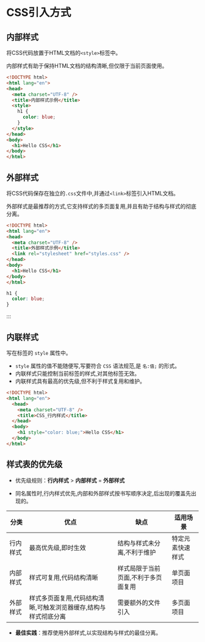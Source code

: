 #  CSS引入方式

## 内部样式

将CSS代码放置于HTML文档的`<style>`标签中。

内部样式有助于保持HTML文档的结构清晰,但仅限于当前页面使用。

```html {6-10}
<!DOCTYPE html>
<html lang="en">
<head>
  <meta charset="UTF-8" />
  <title>内部样式示例</title>
  <style>
    h1 {
      color: blue;
    }
  </style>
</head>
<body>
  <h1>Hello CSS</h1>
</body>
</html>
```



## 外部样式

将CSS代码保存在独立的`.css`文件中,并通过`<link>`标签引入HTML文档。

外部样式是最推荐的方式,它支持样式的多页面复用,并且有助于结构与样式的彻底分离。



```html {6} [index.html]
<!DOCTYPE html>
<html lang="en">
<head>
  <meta charset="UTF-8" />
  <title>外部样式示例</title>
  <link rel="stylesheet" href="styles.css" />
</head>
<body>
  <h1>Hello CSS</h1>
</body>
</html>
```

```css [styles.css]
h1 {
  color: blue;
}
```

:::



## 内联样式

写在标签的 `style` 属性中。

- `style` 属性的值不能随便写,写要符合 `CSS` 语法规范,是 `名:值;` 的形式。
- 内联样式只能控制当前标签的样式,对其他标签无效。
- 内联样式具有最高的优先级,但不利于样式复用和维护。

```html {8}
<!DOCTYPE html>
<html lang="en">
  <head>
    <meta charset="UTF-8" />
    <title>CSS_行内样式</title>
  </head>
  <body>
    <h1 style="color: blue;">Hello CSS</h1>
  </body>
</html>
```



## 样式表的优先级

- 优先级规则：**行内样式** > **内部样式** = **外部样式**

- 同名属性时,行内样式优先,内部和外部样式按书写顺序决定,后出现的覆盖先出现的。

| 分类     | 优点                                                         | 缺点                                 | 适用场景         |
| -------- | ------------------------------------------------------------ | ------------------------------------ | ---------------- |
| 行内样式 | 最高优先级,即时生效                                         | 结构与样式未分离,不利于维护         | 特定元素快速样式 |
| 内部样式 | 样式可复用,代码结构清晰                                     | 样式局限于当前页面,不利于多页面复用 | 单页面项目       |
| 外部样式 | 样式多页面复用,代码结构清晰,可触发浏览器缓存,结构与样式彻底分离 | 需要额外的文件引入                   | 多页面项目       |

- **最佳实践**：推荐使用外部样式,以实现结构与样式的最佳分离。







